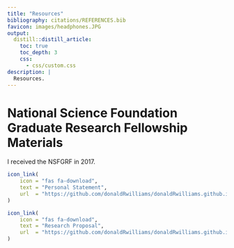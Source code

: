 ```yaml
---
title: "Resources"
bibliography: citations/REFERENCES.bib
favicon: images/headphones.JPG
output:
  distill::distill_article:
    toc: true
    toc_depth: 3
    css:
      - css/custom.css
description: |
  Resources.
---
```


# National Science Foundation Graduate Research Fellowship Materials

I received the NSFGRF in 2017.


```r
icon_link(
    icon = "fas fa-download",
    text = "Personal Statement",
    url  = "https://github.com/donaldRwilliams/donaldRwilliams.github.io/raw/main/files/donny_nsf_personal.pdf"
)

icon_link(
    icon = "fas fa-download",
    text = "Research Proposal",
    url  = "https://github.com/donaldRwilliams/donaldRwilliams.github.io/raw/main/files/donny_nsf_proposal.pdf"
)
```




